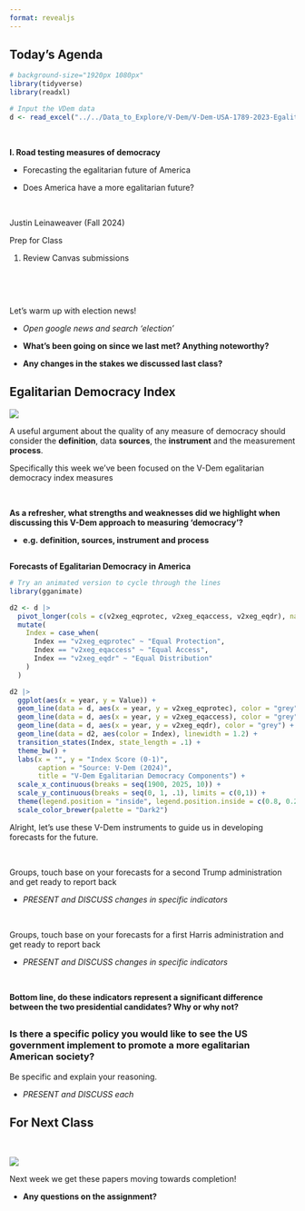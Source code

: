 ```yaml
---
format: revealjs
---
```


## Today's Agenda {background-image="Images/background-white_house_graphic_v4_muted_text2.png" .center}

```r
# background-size="1920px 1080px"
library(tidyverse)
library(readxl)

# Input the VDem data
d <- read_excel("../../Data_to_Explore/V-Dem/V-Dem-USA-1789-2023-Egalitarian_Democracy_Index.xlsx", na ="NA")
```

<br>

::: {.r-fit-text}

**I. Road testing measures of democracy**

:::

- Forecasting the egalitarian future of America

- Does America have a more egalitarian future?  

<br>

::: r-stack
Justin Leinaweaver (Fall 2024)
:::

::: notes
Prep for Class

1. Review Canvas submissions

<br>

<br>

Let's warm up with election news!

- *Open google news and search 'election'*

- **What's been going on since we last met? Anything noteworthy?**

- **Any changes in the stakes we discussed last class?**

:::



## Egalitarian Democracy Index {background-image="Images/background-white_house_graphic_blue_v2.png" .center}

![](Images/06_1-egalitarian_components.png){style="display: block; margin: 0 auto"}

A useful argument about the quality of any measure of democracy should consider the **definition**, data **sources**, the **instrument** and the measurement **process**.

::: notes

Specifically this week we've been focused on the V-Dem egalitarian democracy index  measures

<br>

**As a refresher, what strengths and weaknesses did we highlight when discussing this V-Dem approach to measuring 'democracy'?**

- **e.g. definition, sources, instrument and process**

:::



## {background-image="Images/background-white_house_graphic_blue_v2.png" .center}

::: {.r-fit-text}
**Forecasts of Egalitarian Democracy in America**
:::

```r
# Try an animated version to cycle through the lines
library(gganimate)

d2 <- d |>
  pivot_longer(cols = c(v2xeg_eqprotec, v2xeg_eqaccess, v2xeg_eqdr), names_to = "Index", values_to = "Value") |>
  mutate(
    Index = case_when(
      Index == "v2xeg_eqprotec" ~ "Equal Protection",
      Index == "v2xeg_eqaccess" ~ "Equal Access",
      Index == "v2xeg_eqdr" ~ "Equal Distribution"
    )
  )

d2 |>
  ggplot(aes(x = year, y = Value)) +
  geom_line(data = d, aes(x = year, y = v2xeg_eqprotec), color = "grey") +
  geom_line(data = d, aes(x = year, y = v2xeg_eqaccess), color = "grey") +
  geom_line(data = d, aes(x = year, y = v2xeg_eqdr), color = "grey") +
  geom_line(data = d2, aes(color = Index), linewidth = 1.2) +
  transition_states(Index, state_length = .1) +
  theme_bw() +
  labs(x = "", y = "Index Score (0-1)",
       caption = "Source: V-Dem (2024)",
       title = "V-Dem Egalitarian Democracy Components") +
  scale_x_continuous(breaks = seq(1900, 2025, 10)) +
  scale_y_continuous(breaks = seq(0, 1, .1), limits = c(0,1)) +
  theme(legend.position = "inside", legend.position.inside = c(0.8, 0.2)) +
  scale_color_brewer(palette = "Dark2")
```

::: notes

Alright, let's use these V-Dem instruments to guide us in developing forecasts for the future.

<br>

Groups, touch base on your forecasts for a second Trump administration and get ready to report back

- *PRESENT and DISCUSS changes in specific indicators*

<br>

Groups, touch base on your forecasts for a first Harris administration and get ready to report back

- *PRESENT and DISCUSS changes in specific indicators*

<br>

**Bottom line, do these indicators represent a significant difference between the two presidential candidates? Why or why not?**

:::



## {background-image="Images/background-white_house_graphic_blue_v2.png" .center}

### Is there a specific policy you would like to see the US government implement to promote a more egalitarian American society?

::: notes

Be specific and explain your reasoning.

- *PRESENT and DISCUSS each*

:::




## For Next Class {background-image="Images/background-blue_triangles_flipped.png" .center}

<br>

![](Images/06_2-ASSIGN.png)

::: notes

Next week we get these papers moving towards completion!

- **Any questions on the assignment?**

:::







